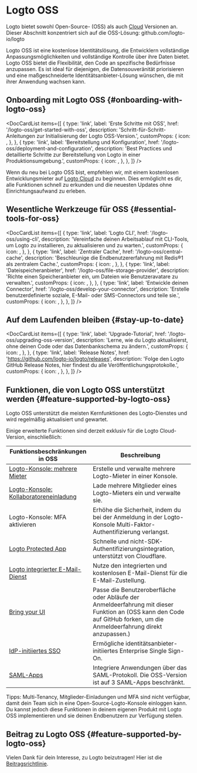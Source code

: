
# Logto OSS

Logto bietet sowohl Open-Source- (OSS) als auch [Cloud](/logto-cloud) Versionen an. Dieser Abschnitt konzentriert sich auf die OSS-Lösung: <Url type="inline" href="https://github.com/logto-io/logto">github.com/logto-io/logto</Url>

Logto OSS ist eine kostenlose Identitätslösung, die Entwicklern vollständige Anpassungsmöglichkeiten und vollständige Kontrolle über ihre Daten bietet. Logto OSS bietet die Flexibilität, den Code an spezifische Bedürfnisse anzupassen. Es ist ideal für diejenigen, die Datensouveränität priorisieren und eine maßgeschneiderte Identitätsanbieter-Lösung wünschen, die mit ihrer Anwendung wachsen kann.

## Onboarding mit Logto OSS \{#onboarding-with-logto-oss}

<DocCardList
  items={[
    {
      type: 'link',
      label: 'Erste Schritte mit OSS',
      href: '/logto-oss/get-started-with-oss',
      description: 'Schritt-für-Schritt-Anleitungen zur Initialisierung der Logto OSS-Version.',
      customProps: {
        icon: <RocketIcon />,
      },
    },
    {
      type: 'link',
      label: 'Bereitstellung und Konfiguration',
      href: '/logto-oss/deployment-and-configuration',
      description:
        'Best Practices und detaillierte Schritte zur Bereitstellung von Logto in einer Produktionsumgebung.',
      customProps: {
        icon: <GearIcon />,
      },
    },
  ]}
/>

<Admonition type="tip" title="Schnellstart benötigt?">

Wenn du neu bei Logto OSS bist, empfehlen wir, mit einem kostenlosen Entwicklungsmieter auf [Logto Cloud](https://cloud.logto.io) zu beginnen. Dies ermöglicht es dir, alle Funktionen schnell zu erkunden und die neuesten Updates ohne Einrichtungsaufwand zu erleben.

</Admonition>

## Wesentliche Werkzeuge für OSS \{#essential-tools-for-oss}

<DocCardList
  items={[
    {
      type: 'link',
      label: 'Logto CLI',
      href: '/logto-oss/using-cli',
      description: 'Vereinfache deinen Arbeitsablauf mit CLI-Tools, um Logto zu installieren, zu aktualisieren und zu warten.',
      customProps: {
        icon: <CliIcon />,
      },
    },
    {
      type: 'link',
      label: 'Zentraler Cache',
      href: '/logto-oss/central-cache',
      description: 'Beschleunige die Endbenutzererfahrung mit Redis®1 als zentralem Cache.',
      customProps: {
        icon: <CentralCacheIcon />,
      },
    },
    {
      type: 'link',
      label: 'Dateispeicheranbieter',
      href: '/logto-oss/file-storage-provider',
      description: 'Richte einen Speicheranbieter ein, um Dateien wie Benutzeravatare zu verwalten.',
      customProps: {
        icon: <FileStorageIcon />,
      },
    },
    {
      type: 'link',
      label: 'Entwickle deinen Connector',
      href: '/logto-oss/develop-your-connector',
      description: 'Erstelle benutzerdefinierte soziale, E-Mail- oder SMS-Connectors und teile sie.',
      customProps: {
        icon: <ConnectorsIcon />,
      },
    },
  ]}
/>
## Auf dem Laufenden bleiben \{#stay-up-to-date}

<DocCardList
  items={[
    {
      type: 'link',
      label: 'Upgrade-Tutorial',
      href: '/logto-oss/upgrading-oss-version',
      description:
        'Lerne, wie du Logto aktualisierst, ohne deinen Code oder das Datenbankschema zu ändern.',
      customProps: {
        icon: <UpdateIcon />,
      },
    },
    {
      type: 'link',
      label: 'Release Notes',
      href: 'https://github.com/logto-io/logto/releases',
      description:
        'Folge den Logto GitHub Release Notes, hier findest du alle Veröffentlichungsprotokolle.',
      customProps: {
        icon: <DocumentIcon />,
      },
    },
  ]}
/>

## Funktionen, die von Logto OSS unterstützt werden \{#feature-supported-by-logto-oss}

Logto OSS unterstützt die meisten Kernfunktionen des Logto-Dienstes und wird regelmäßig aktualisiert und gewartet.

Einige erweiterte Funktionen sind derzeit exklusiv für die Logto Cloud-Version, einschließlich:

| Funktionsbeschränkungen in OSS                                                          | Beschreibung                                                                                                                                                            |
| --------------------------------------------------------------------------------------- | ----------------------------------------------------------------------------------------------------------------------------------------------------------------------- |
| [Logto-Konsole: mehrere Mieter](/logto-cloud/tenant-settings)                           | Erstelle und verwalte mehrere Logto-Mieter in einer Konsole.                                                                                                            |
| [Logto-Konsole: Kollaboratoreneinladung](/logto-cloud/tenant-member-management)         | Lade mehrere Mitglieder eines Logto-Mieters ein und verwalte sie.                                                                                                       |
| Logto-Konsole: MFA aktivieren                                                           | Erhöhe die Sicherheit, indem du bei der Anmeldung in der Logto-Konsole Multi-Faktor-Authentifizierung verlangst.                                                        |
| [Logto Protected App](/integrate-logto/protected-app)                                   | Schnelle und nicht-SDK-Authentifizierungsintegration, unterstützt von Cloudflare.                                                                                       |
| [Logto integrierter E-Mail-Dienst](/connectors/email-connectors/built-in-email-service) | Nutze den integrierten und kostenlosen E-Mail-Dienst für die E-Mail-Zustellung.                                                                                         |
| [Bring your UI](/customization/bring-your-ui)                                           | Passe die Benutzeroberfläche oder Abläufe der Anmeldeerfahrung mit dieser Funktion an (OSS kann den Code auf GitHub forken, um die Anmeldeerfahrung direkt anzupassen.) |
| [IdP-initiiertes SSO](/end-user-flows/enterprise-sso/idp-initiated-sso)                 | Ermögliche identitätsanbieter-initiiertes Enterprise Single Sign-On.                                                                                                    |
| [SAML-Apps](/integrate-logto/saml-app)                                                  | Integriere Anwendungen über das SAML-Protokoll. Die OSS-Version ist auf 3 SAML-Apps beschränkt.                                                                         |

Tipps: Multi-Tenancy, Mitglieder-Einladungen und MFA sind nicht verfügbar, damit dein Team sich in eine Open-Source-Logto-Konsole einloggen kann. Du kannst jedoch diese Funktionen in deinem eigenen Produkt mit Logto OSS implementieren und sie deinen Endbenutzern zur Verfügung stellen.

## Beitrag zu Logto OSS \{#feature-supported-by-logto-oss}

Vielen Dank für dein Interesse, zu Logto beizutragen! Hier ist die [Beitragsrichtlinie](/logto-oss/contribution).

